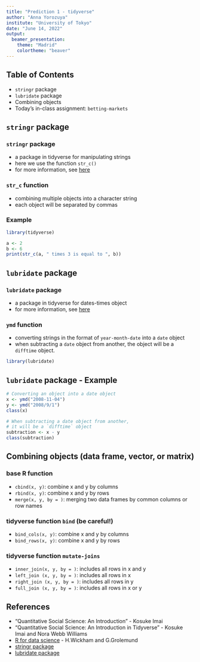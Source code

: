 ```yaml
---
title: "Prediction 1 - tidyverse"
author: "Anna Yorozuya"
institute: "University of Tokyo"
date: "June 14, 2022"
output: 
  beamer_presentation:
    theme: "Madrid"
    colortheme: "beaver"
---
```


## Table of Contents
- `stringr` package
- `lubridate` package
- Combining objects
- Today's in-class assignment: `betting-markets`


## `stringr` package
### `stringr` package
- a package in tidyverse for manipulating strings
- here we use the function `str_c()`
- for more information, see [here](https://r4ds.had.co.nz/strings.html)

### `str_c` function
- combining multiple objects into a character string
- each object will be separated by commas

### Example
```r
library(tidyverse)
```
```r
a <- 2
b <- 6
print(str_c(a, " times 3 is equal to ", b))
```

## `lubridate` package
### `lubridate` package
- a package in tidyverse for dates-times object
- for more information, see [here](https://r4ds.had.co.nz/dates-and-times.html)

### `ymd` function
- converting strings in the format of `year-month-date` into a `date` object
- when subtracting a `date` object from another, the object will be a `difftime` object.

```r
library(lubridate)
```

## `lubridate` package - Example
```r
# Converting an object into a date object
x <- ymd("2008-11-04")
y <- ymd("2008/9/1")
class(x)

# When subtracting a date object from another, 
# it will be a `difftime` object
subtraction <- x - y
class(subtraction)
```


## Combining objects (data frame, vector, or matrix)
### base R function
- `cbind(x, y)`: combine x and y by columns
- `rbind(x, y)`: combine x and y by rows
- `merge(x, y, by = )`: merging two data frames by common columns or row names

### tidyverse function `bind` (be careful!)
- `bind_cols(x, y)`: combine x and y by columns
- `bind_rows(x, y)`: combine x and y by rows

### tidyverse function `mutate-joins`
- `inner_join(x, y, by = )`: includes all rows in x and y
- `left_join (x, y, by = )`: includes all rows in x
- `right_join (x, y, by = )`: includes all rows in y
- `full_join (x, y, by = )`: includes all rows in x or y

## References
- "Quantitative Social Science: An Introduction" - Kosuke Imai
- "Quantitative Social Science: An Introduction in Tidyverse" - Kosuke Imai and Nora Webb Williams
- [R for data science](https://r4ds.had.co.nz) - H.Wickham and G.Grolemund
- [stringr package](https://stringr.tidyverse.org)
- [lubridate package](https://lubridate.tidyverse.org)
